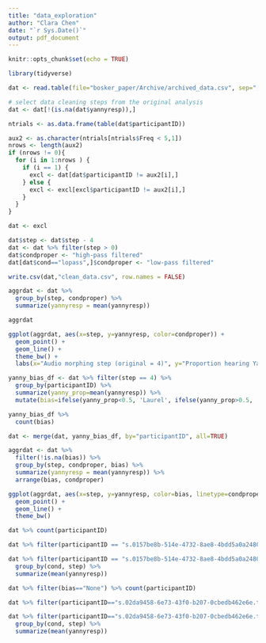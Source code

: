 ```yaml
---
title: "data_exploration"
author: "Clara Chen"
date: "`r Sys.Date()`"
output: pdf_document
---
```


```r
knitr::opts_chunk$set(echo = TRUE)
```

```r
library(tidyverse)
```


```r
dat <- read.table(file="bosker_paper/Archive/archived_data.csv", sep=",", header=T)
```


```r
# select data cleaning steps from the original analysis
dat <- dat[!(is.na(dat$yannyresp)),]

ntrials <- as.data.frame(table(dat$participantID))

aux2 <- as.character(ntrials[ntrials$Freq < 5,1])
nrows <- length(aux2)
if (nrows != 0){
  for (i in 1:nrows ) {
    if (i == 1) {
      excl <- dat[dat$participantID != aux2[i],]
    } else {
      excl <- excl[excl$participantID != aux2[i],]
    }
  }
}

dat <- excl

dat$step <- dat$step - 4
dat <- dat %>% filter(step > 0)
dat$condproper <- "high-pass filtered"
dat[dat$cond=="lopass",]$condproper <- "low-pass filtered"
```

```r
write.csv(dat,"clean_data.csv", row.names = FALSE)
```



```r
aggrdat <- dat %>% 
  group_by(step, condproper) %>% 
  summarize(yannyresp = mean(yannyresp))
```

```r
aggrdat
```


```r
ggplot(aggrdat, aes(x=step, y=yannyresp, color=condproper)) +
  geom_point() +
  geom_line() +
  theme_bw() +
  labs(x="Audio morphing step (original = 4)", y="Proportion hearing Yanny", color="Priming Condition")
```

```r
yanny_bias_df <- dat %>% filter(step == 4) %>% 
  group_by(participantID) %>% 
  summarize(yanny_prop=mean(yannyresp)) %>% 
  mutate(bias=ifelse(yanny_prop<0.5, 'Laurel', ifelse(yanny_prop>0.5, 'Yanny', 'None')))
```

```r
yanny_bias_df %>% 
  count(bias)
```


```r
dat <- merge(dat, yanny_bias_df, by="participantID", all=TRUE)
```

```r
aggrdat <- dat %>% 
  filter(!is.na(bias)) %>% 
  group_by(step, condproper, bias) %>% 
  summarize(yannyresp = mean(yannyresp)) %>% 
  arrange(bias, condproper)
```

```r
ggplot(aggrdat, aes(x=step, y=yannyresp, color=bias, linetype=condproper)) +
  geom_point() +
  geom_line() +
  theme_bw()
```

```r
dat %>% count(participantID)
```


```r
dat %>% filter(participantID == "s.0157be8b-514e-4732-8ae8-4bdd5a0a2480.txt")
```

```r
dat %>% filter(participantID == "s.0157be8b-514e-4732-8ae8-4bdd5a0a2480.txt") %>% 
  group_by(cond, step) %>% 
  summarize(mean(yannyresp))
```

```r
dat %>% filter(bias=="None") %>% count(participantID)
```

```r
dat %>% filter(participantID=="s.02da9458-6e73-43f0-b207-0cbedb462e6e.txt") 
```

```r
dat %>% filter(participantID=="s.02da9458-6e73-43f0-b207-0cbedb462e6e.txt") %>% 
  group_by(cond, step) %>% 
  summarize(mean(yannyresp))
```

